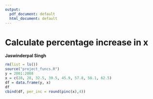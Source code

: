 ```yaml
---
output:
  pdf_document: default
  html_document: default
---
```

# Calculate percentage increase in x

**Jaswinderpal Singh**

```r
rm(list = ls())
source("project_funcs.R")
y = 2001:2008
x = c(28, 28, 32.5, 39.5, 45.9, 57.8, 58.1, 62.5)
df = data.frame(y, x)
df
cbind(df, per_inc = round(pinc(x),4))
```
